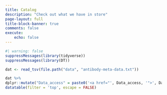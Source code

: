```yaml
---
title: Catalog
description: "Check out what we have in store"
page-layout: full
title-block-banner: true
comments: false
execute:
    echo: false
---
```



```r
#| warning: false
suppressMessages(library(tidyverse))
suppressMessages(library(DT))

dat <- read_tsv(file.path("data", "antibody-meta-data.txt"))
```

```r
dat %>%
dplyr::mutate("Data_access" = paste0('<a href="', Data_access, '">', Data_access, '</a>')) %>% 
datatable(filter = 'top', escape = FALSE)
```



